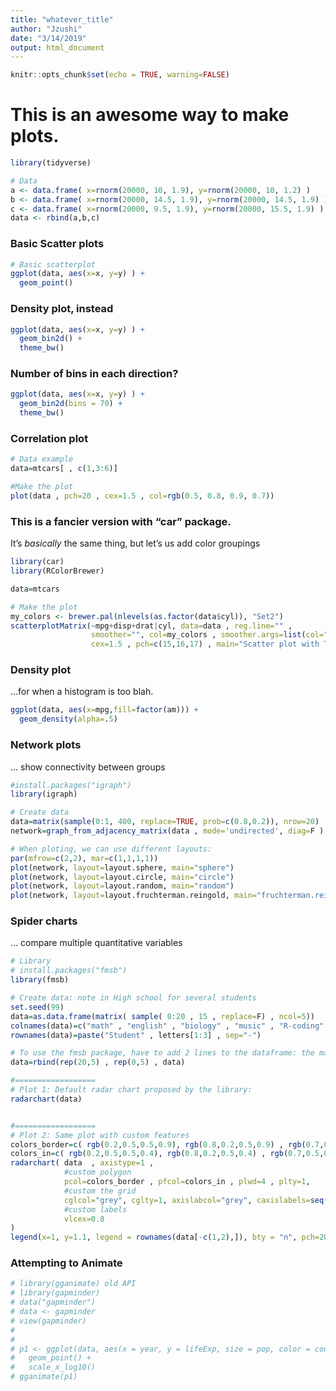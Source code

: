```yaml
---
title: "whatever_title"
author: "Jzushi"
date: "3/14/2019"
output: html_document
---
```


```r
knitr::opts_chunk$set(echo = TRUE, warning=FALSE)
```
# This is an awesome way to make plots.

```r
library(tidyverse)

# Data
a <- data.frame( x=rnorm(20000, 10, 1.9), y=rnorm(20000, 10, 1.2) )
b <- data.frame( x=rnorm(20000, 14.5, 1.9), y=rnorm(20000, 14.5, 1.9) )
c <- data.frame( x=rnorm(20000, 9.5, 1.9), y=rnorm(20000, 15.5, 1.9) )
data <- rbind(a,b,c)
```
### Basic Scatter plots 
```r

# Basic scatterplot
ggplot(data, aes(x=x, y=y) ) +
  geom_point()
```

### Density plot, instead
```r
ggplot(data, aes(x=x, y=y) ) +
  geom_bin2d() +
  theme_bw()
```

### Number of bins in each direction?
```r
ggplot(data, aes(x=x, y=y) ) +
  geom_bin2d(bins = 70) +
  theme_bw()
```

###############################

### Correlation plot
```r
# Data example
data=mtcars[ , c(1,3:6)]

#Make the plot
plot(data , pch=20 , cex=1.5 , col=rgb(0.5, 0.8, 0.9, 0.7))

```

### This is a fancier version with "car" package. 
It's *basically* the same thing, but let's us add color groupings
```r
library(car)
library(RColorBrewer)

data=mtcars

# Make the plot
my_colors <- brewer.pal(nlevels(as.factor(data$cyl)), "Set2")
scatterplotMatrix(~mpg+disp+drat|cyl, data=data , reg.line="" , 
                  smoother="", col=my_colors , smoother.args=list(col="grey"), 
                  cex=1.5 , pch=c(15,16,17) , main="Scatter plot with Three Cylinder Options")

```


### Density plot
...for when a histogram is too blah.
```r
ggplot(data, aes(x=mpg,fill=factor(am))) +
  geom_density(alpha=.5)

```


### Network plots 
... show connectivity between groups
```r
#install.packages("igraph")
library(igraph)

# Create data
data=matrix(sample(0:1, 400, replace=TRUE, prob=c(0.8,0.2)), nrow=20)
network=graph_from_adjacency_matrix(data , mode='undirected', diag=F )

# When ploting, we can use different layouts:
par(mfrow=c(2,2), mar=c(1,1,1,1))
plot(network, layout=layout.sphere, main="sphere")
plot(network, layout=layout.circle, main="circle")
plot(network, layout=layout.random, main="random")
plot(network, layout=layout.fruchterman.reingold, main="fruchterman.reingold")
```


### Spider charts 
... compare multiple quantitative variables
```r
# Library
# install.packages("fmsb")
library(fmsb)

# Create data: note in High school for several students
set.seed(99)
data=as.data.frame(matrix( sample( 0:20 , 15 , replace=F) , ncol=5))
colnames(data)=c("math" , "english" , "biology" , "music" , "R-coding" )
rownames(data)=paste("Student" , letters[1:3] , sep="-")

# To use the fmsb package, have to add 2 lines to the dataframe: the max and min of each topic to show on the plot!
data=rbind(rep(20,5) , rep(0,5) , data)

#==================
# Plot 1: Default radar chart proposed by the library:
radarchart(data)


#==================
# Plot 2: Same plot with custom features
colors_border=c( rgb(0.2,0.5,0.5,0.9), rgb(0.8,0.2,0.5,0.9) , rgb(0.7,0.5,0.1,0.9) )
colors_in=c( rgb(0.2,0.5,0.5,0.4), rgb(0.8,0.2,0.5,0.4) , rgb(0.7,0.5,0.1,0.4) )
radarchart( data  , axistype=1 , 
            #custom polygon
            pcol=colors_border , pfcol=colors_in , plwd=4 , plty=1,
            #custom the grid
            cglcol="grey", cglty=1, axislabcol="grey", caxislabels=seq(0,20,5), cglwd=0.8,
            #custom labels
            vlcex=0.8 
)
legend(x=1, y=1.1, legend = rownames(data[-c(1,2),]), bty = "n", pch=20 , col=colors_in , text.col = "grey", cex=1.2, pt.cex=3)

```

### Attempting to Animate
```r
# library(gganimate) old API
# library(gapminder)
# data("gapminder")
# data <- gapminder
# view(gapminder)
# 
# 
# p1 <- ggplot(data, aes(x = year, y = lifeExp, size = pop, color = continent, frame = year)) +
#   geom_point() + 
#   scale_x_log10()
# gganimate(p1)


```












